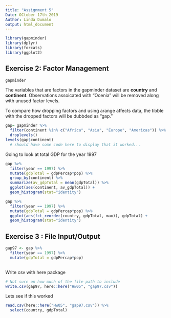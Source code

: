 ```yaml
---
title: "Assignment 5"
Date: OCtober 17th 2019
Author: Linda Dumalo 
output: html_document
---
```



```r
library(gapminder)
library(dplyr)
library(forcats)
library(ggplot2)
```

## **Exercise 2:** Factor Management 

```r
gapminder
```

The variables that are factors in the gapminder dataset are **country** and **continent**. Observations assoicated with "Ocenia" will be removed along with unused factor levels. 

To compare how dropping factors and using arange affects data, the tibble with the dropped factors will be dubbded as "gap."


```r
gap= gapminder %>% 
  filter(continent %in% c("Africa", "Asia", "Europe", "Americas")) %>% 
  droplevels()
levels(gap$continent)
  # should have some code here to display that it worked... 
```


Going to look at total GDP for the year 1997  

```r
gap %>%  
  filter(year == 1997) %>% 
  mutate(gdpTotal = gdpPercap*pop) %>%  
  group_by(continent) %>%
  summarize(av_gdpTotal = mean(gdpTotal)) %>% 
  ggplot(aes(continent, av_gdpTotal)) + 
  geom_histogram(stat="identity") 

```

```r
gap %>%  
  filter(year == 1997) %>% 
  mutate(gdpTotal = gdpPercap*pop) %>%  
  ggplot(aes(fct_reorder(country, gdpTotal, max)), gdpTotal) + 
  geom_histogram(stat="identity") 

```

## **Exercise 3 :** File Input/Output 

```r
gap97 <- gap %>%  
  filter(year == 1997) %>% 
  mutate(gdpTotal = gdpPercap*pop) 
  
```

Write csv with here package 

```r
# Not sure on how much of the file path to include 
write.csv(gap97, here::here("Hw05", "gap97.csv"))  
```

Lets see if this worked

```r
read.csv(here::here("Hw05", "gap97.csv")) %>% 
  select(country, gdpTotal)
```

